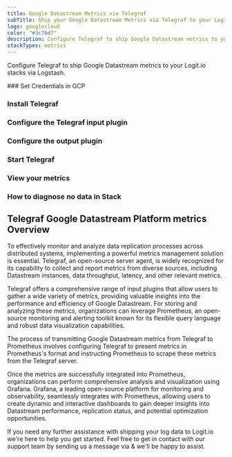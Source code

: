 ```yaml
---
title: Google Datastream Metrics via Telegraf
subTitle: Ship your Google Datastream Metrics via Telegraf to your Logit.io Stack
logo: googlecloud
color: "#3c76d7"
description: Configure Telegraf to ship Google Datastream metrics to your Logit.io stacks. Configure Telegraf to send Google Datastream metrics to Logstash or Elastic. Get started using our Telegraf Google Datastream metrics example configuration.
stackTypes: metrics
---
```


Configure Telegraf to ship Google Datastream metrics to your Logit.io stacks via Logstash.

<Steps>
  ### Set Credentials in GCP

  <SetGCPCredentials intro="Google Datastream is a robust suite of services within Google Cloud that enables reliable and real-time data replication from various sources to target destinations. It facilitates efficient and seamless data integration across different systems and databases, ensuring data consistency and availability."/>
  
  ### Install Telegraf

  <InstallTelegraf />

  ### Configure the Telegraf input plugin

  <TelegrafStackDriverInput metric_type="datastream.googleapis.com"/>

  ### Configure the output plugin

  <TelegrafOutputPlugin />

  ### Start Telegraf

  <StartTelegraf />

  ### View your metrics
  <LaunchStack stackType="metrics" source="Google_Datastream_Metrics_via_Telegraf" utmMedium="metrics" utmCampaign="telegraf-GoogleDatastream-metrics" />

  ### How to diagnose no data in Stack

  <DiagnoseNoData />
</Steps>

## Telegraf Google Datastream Platform metrics Overview

To effectively monitor and analyze data replication processes across distributed systems, implementing 
a powerful metrics management solution is essential. Telegraf, an open-source server agent, is widely 
recognized for its capability to collect and report metrics from diverse sources, including Datastream 
instances, data throughput, latency, and other relevant metrics.

Telegraf offers a comprehensive range of input plugins that allow users to gather a wide variety of 
metrics, providing valuable insights into the performance and efficiency of Google Datastream. For 
storing and analyzing these metrics, organizations can leverage Prometheus, an open-source monitoring 
and alerting toolkit known for its flexible query language and robust data visualization capabilities.

The process of transmitting Google Datastream metrics from Telegraf to Prometheus involves configuring 
Telegraf to present metrics in Prometheus's format and instructing Prometheus to scrape these metrics 
from the Telegraf server.

Once the metrics are successfully integrated into Prometheus, organizations can perform comprehensive 
analysis and visualization using Grafana. Grafana, a leading open-source platform for monitoring and 
observability, seamlessly integrates with Prometheus, allowing users to create dynamic and interactive 
dashboards to gain deeper insights into Datastream performance, replication status, and potential optimization opportunities.

If you need any further assistance with shipping your log data to Logit.io we're here to help you get started. 
Feel free to get in contact with our support team by sending us a message via <IntercomButton text="live chat" /> & we'll be happy to assist.